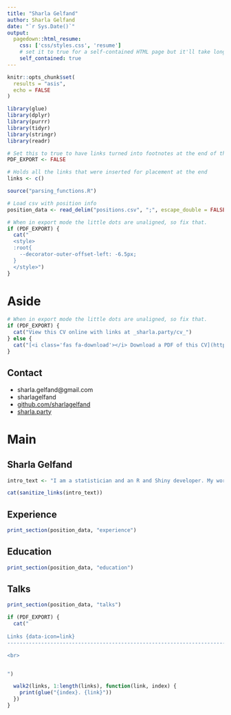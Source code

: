 ```yaml
---
title: "Sharla Gelfand"
author: Sharla Gelfand
date: "`r Sys.Date()`"
output:
  pagedown::html_resume:
    css: ['css/styles.css', 'resume']
    # set it to true for a self-contained HTML page but it'll take longer to render
    self_contained: true
---
```


```r
knitr::opts_chunk$set(
  results = "asis",
  echo = FALSE
)

library(glue)
library(dplyr)
library(purrr)
library(tidyr)
library(stringr)
library(readr)

# Set this to true to have links turned into footnotes at the end of the document
PDF_EXPORT <- FALSE

# Holds all the links that were inserted for placement at the end
links <- c()

source("parsing_functions.R")

# Load csv with position info
position_data <- read_delim("positions.csv", ";", escape_double = FALSE, trim_ws = TRUE)
```


```r
# When in export mode the little dots are unaligned, so fix that.
if (PDF_EXPORT) {
  cat("
  <style>
  :root{
    --decorator-outer-offset-left: -6.5px;
  }
  </style>")
}
```


Aside
================================================================================

```r
# When in export mode the little dots are unaligned, so fix that.
if (PDF_EXPORT) {
  cat("View this CV online with links at _sharla.party/cv_")
} else {
  cat("[<i class='fas fa-download'></i> Download a PDF of this CV](https://github.com/sharlagelfand/cv/raw/master/sharla_gelfand_cv.pdf)")
}
```

Contact {#contact}
--------------------------------------------------------------------------------


- <i class="fa fa-envelope"></i> sharla.gelfand@gmail.com
- <i class="fa fa-twitter"></i> sharlagelfand
- <i class="fa fa-github"></i> [github.com/sharlagelfand](https://github.com/sharlagelfand)
- <i class="fa fa-link"></i> [sharla.party](http://sharla.party/)

Main
================================================================================

Sharla Gelfand {#title}
--------------------------------------------------------------------------------


```r
intro_text <- "I am a statistician and an R and Shiny developer. My work focuses on developing tools that enable easier access to data (such as my R package, [opendatatoronto](https://sharlagelfand.github.io/opendatatoronto)) and replacing manual, repetitive work with reproducible and future-proof processes. I write about R at [sharla.party](https://sharla.party) and contribute to open source."

cat(sanitize_links(intro_text))
```

Experience {data-icon=laptop}
--------------------------------------------------------------------------------

```r
print_section(position_data, "experience")
```

Education {data-icon=graduation-cap data-concise=true}
--------------------------------------------------------------------------------

```r
print_section(position_data, "education")
```

Talks {data-icon=book}
--------------------------------------------------------------------------------

```r
print_section(position_data, "talks")
```

```r
if (PDF_EXPORT) {
  cat("
  
Links {data-icon=link}
--------------------------------------------------------------------------------

<br>


")

  walk2(links, 1:length(links), function(link, index) {
    print(glue("{index}. {link}"))
  })
}
```

